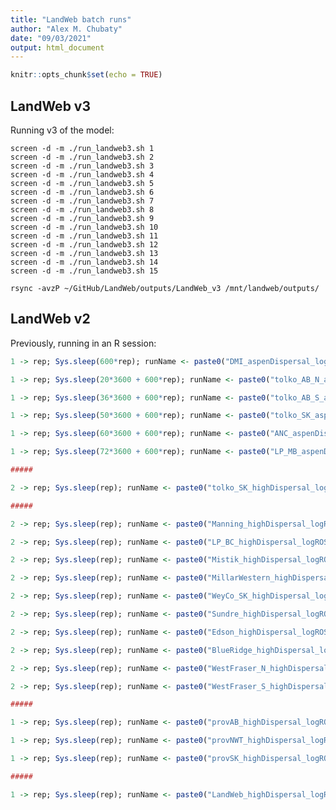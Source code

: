 ```yaml
---
title: "LandWeb batch runs"
author: "Alex M. Chubaty"
date: "09/03/2021"
output: html_document
---
```


```r
knitr::opts_chunk$set(echo = TRUE)
```

## LandWeb v3

Running v3 of the model:

```
screen -d -m ./run_landweb3.sh 1
screen -d -m ./run_landweb3.sh 2
screen -d -m ./run_landweb3.sh 3
screen -d -m ./run_landweb3.sh 4
screen -d -m ./run_landweb3.sh 5
screen -d -m ./run_landweb3.sh 6
screen -d -m ./run_landweb3.sh 7
screen -d -m ./run_landweb3.sh 8
screen -d -m ./run_landweb3.sh 9
screen -d -m ./run_landweb3.sh 10
screen -d -m ./run_landweb3.sh 11
screen -d -m ./run_landweb3.sh 12
screen -d -m ./run_landweb3.sh 13
screen -d -m ./run_landweb3.sh 14
screen -d -m ./run_landweb3.sh 15

rsync -avzP ~/GitHub/LandWeb/outputs/LandWeb_v3 /mnt/landweb/outputs/
```

## LandWeb v2

Previously, running in an R session:

```r
1 -> rep; Sys.sleep(600*rep); runName <- paste0("DMI_aspenDispersal_logROS_rep", SpaDES.core::paddedFloatToChar(rep, padL = 2)); source("00-global.R"); Q()

1 -> rep; Sys.sleep(20*3600 + 600*rep); runName <- paste0("tolko_AB_N_aspenDispersal_logROS_rep", SpaDES.core::paddedFloatToChar(rep, padL = 2)); source("00-global.R"); Q()

1 -> rep; Sys.sleep(36*3600 + 600*rep); runName <- paste0("tolko_AB_S_aspenDispersal_logROS_rep", SpaDES.core::paddedFloatToChar(rep, padL = 2)); source("00-global.R"); Q()

1 -> rep; Sys.sleep(50*3600 + 600*rep); runName <- paste0("tolko_SK_aspenDispersal_logROS_rep", SpaDES.core::paddedFloatToChar(rep, padL = 2)); source("00-global.R"); Q()

1 -> rep; Sys.sleep(60*3600 + 600*rep); runName <- paste0("ANC_aspenDispersal_logROS_rep", SpaDES.core::paddedFloatToChar(rep, padL = 2)); source("00-global.R"); Q()

1 -> rep; Sys.sleep(72*3600 + 600*rep); runName <- paste0("LP_MB_aspenDispersal_logROS_rep", SpaDES.core::paddedFloatToChar(rep, padL = 2)); source("00-global.R"); Q()

#####

2 -> rep; Sys.sleep(rep); runName <- paste0("tolko_SK_highDispersal_logROS_test_rep", SpaDES.core::paddedFloatToChar(rep, padL = 2)); source("00-global.R")

#####

2 -> rep; Sys.sleep(rep); runName <- paste0("Manning_highDispersal_logROS_rep", SpaDES.core::paddedFloatToChar(rep, padL = 2)); source("00-global.R")

2 -> rep; Sys.sleep(rep); runName <- paste0("LP_BC_highDispersal_logROS_rep", SpaDES.core::paddedFloatToChar(rep, padL = 2)); source("00-global.R")

2 -> rep; Sys.sleep(rep); runName <- paste0("Mistik_highDispersal_logROS_rep", SpaDES.core::paddedFloatToChar(rep, padL = 2)); source("00-global.R")

2 -> rep; Sys.sleep(rep); runName <- paste0("MillarWestern_highDispersal_logROS_rep", SpaDES.core::paddedFloatToChar(rep, padL = 2)); source("00-global.R")

2 -> rep; Sys.sleep(rep); runName <- paste0("WeyCo_SK_highDispersal_logROS_rep", SpaDES.core::paddedFloatToChar(rep, padL = 2)); source("00-global.R")

2 -> rep; Sys.sleep(rep); runName <- paste0("Sundre_highDispersal_logROS_rep", SpaDES.core::paddedFloatToChar(rep, padL = 2)); source("00-global.R")

2 -> rep; Sys.sleep(rep); runName <- paste0("Edson_highDispersal_logROS_rep", SpaDES.core::paddedFloatToChar(rep, padL = 2)); source("00-global.R")

2 -> rep; Sys.sleep(rep); runName <- paste0("BlueRidge_highDispersal_logROS_rep", SpaDES.core::paddedFloatToChar(rep, padL = 2)); source("00-global.R")

2 -> rep; Sys.sleep(rep); runName <- paste0("WestFraser_N_highDispersal_logROS_rep", SpaDES.core::paddedFloatToChar(rep, padL = 2)); source("00-global.R")

2 -> rep; Sys.sleep(rep); runName <- paste0("WestFraser_S_highDispersal_logROS_rep", SpaDES.core::paddedFloatToChar(rep, padL = 2)); source("00-global.R")

#####

1 -> rep; Sys.sleep(rep); runName <- paste0("provAB_highDispersal_logROS_rep", SpaDES.core::paddedFloatToChar(rep, padL = 2)); source("00-global.R")

1 -> rep; Sys.sleep(rep); runName <- paste0("provNWT_highDispersal_logROS_rep", SpaDES.core::paddedFloatToChar(rep, padL = 2)); source("00-global.R")

1 -> rep; Sys.sleep(rep); runName <- paste0("provSK_highDispersal_logROS_rep", SpaDES.core::paddedFloatToChar(rep, padL = 2)); source("00-global.R")

#####

1 -> rep; Sys.sleep(rep); runName <- paste0("LandWeb_highDispersal_logROS_rep", SpaDES.core::paddedFloatToChar(rep, padL = 2)); source("00-global.R")
```

